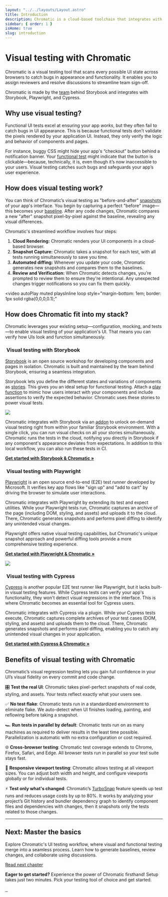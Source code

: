 ```yaml
---
layout: "../../layouts/Layout.astro"
title: Introduction
description: Chromatic is a cloud-based toolchain that integrates with Storybook, Playwright, and Cypress to help teams test and review UI components.
sidebar: { order: 1 }
isHome: true
slug: introduction
---
```



# Visual testing with Chromatic

Chromatic is a visual testing tool that scans every possible UI state across browsers to catch bugs in appearance and functionality. It enables you to assign reviewers and resolve discussions to streamline team sign-off.

Chromatic is made by the [team](https://www.chromatic.com/company/about) behind Storybook and integrates with Storybook, Playwright, and Cypress.

<YouTubeCallout
  client:load
  id="zhrboql8UuU"
  summary="Watch a quick demo video of Chromatic's key features"
/>

## Why use visual testing?

Functional UI tests excel at ensuring your app _works_, but they often fail to catch bugs in UI appearance. This is because functional tests don’t validate the pixels rendered by your application UI. Instead, they only verify the logic and behavior of components and pages.

For instance, buggy CSS might hide your app's “checkout” button behind a notification banner. Your [functional test](https://www.chromatic.com/blog/functional-testing/) might indicate that the button is clickable—because, technically, it is, even though it’s now inaccessible to your users. Visual testing catches such bugs and safeguards your app’s user experience.

## How does visual testing work?

You can think of Chromatic’s visual testing as "before-and-after" [snapshots](/docs/snapshots) of your app's interface. You begin by capturing a perfect "before" image—this becomes your [baseline](/docs/branching-and-baselines#whats-a-baseline). After any code changes, Chromatic compares a new "after" snapshot pixel-by-pixel against the baseline, revealing any visual differences.

Chromatic's streamlined workflow involves four steps:

1. **Cloud Rendering:** Chromatic renders your UI components in a cloud-based browser.
2. **Snapshot Capture:** Chromatic takes a snapshot for each test, with all tests running simultaneously to save you time.
3. **Automated diffing:** Whenever you update your code, Chromatic generates new snapshots and compares them to the baselines.
4. **Review and Verification:** When Chromatic detects changes, you’re prompted to review them to ensure they're intentional. Any unexpected changes trigger notifications so you can fix them quickly.

<video
  autoPlay
  muted
  playsInline
  loop
  style="margin-bottom: 1em; border: 1px solid rgba(0,0,0,0.1);"
>
  <source src="/docs/assets/visual-test-hero.mp4" type="video/mp4" />
</video>

## How does Chromatic fit into my stack?

Chromatic leverages your existing setup—configuration, mocking, and tests—to enable visual testing of your application's UI. That means you can verify how UIs look and function simultaneously.

### <img src="/docs/assets/storybook.svg" style="align-self: center;" class="inline-icon" alt="" /> Visual testing with Storybook

[Storybook](https://storybook.js.org) is an open source workshop for developing components and pages in isolation. Chromatic is built and maintained by the team behind Storybook, ensuring a seamless integration.

Storybook lets you define the different states and variations of components as [stories](https://storybook.js.org/docs/get-started/whats-a-story). This gives you an ideal setup for functional testing. Attach a [play function](https://storybook.js.org/docs/writing-stories/play-function) to mimic how users interact with your components and include assertions to verify the expected behavior. Chromatic uses these stories to power visual tests.

![](../../images/workflow-addon.png)

Chromatic integrates with Storybook via an [addon](https://www.chromatic.com/storybook) to unlock on-demand visual testing right from within your familiar Storybook environment. With a single click, you can run visual checks on all your stories simultaneously. Chromatic runs the tests in the cloud, notifying you directly in Storybook if any component's appearance deviates from expectations. In addition to this local workflow, you can also run these tests in CI.

[**Get started with Storybook & Chromatic »**](/docs/storybook)

### <img src="/docs/assets/playwright.svg" style="align-self: center;" class="inline-icon" alt="" /> Visual testing with Playwright

[Playwright](https://playwright.dev/) is an open source end-to-end (E2E) test runner developed by Microsoft. It verifies key app flows like "sign up" and "add to cart" by driving the browser to simulate user interactions.

Chromatic integrates with Playwright by extending its test and expect utilities. While your Playwright tests run, Chromatic captures an archive of the page (including DOM, styling, and assets) and uploads it to the cloud. There, Chromatic generates snapshots and performs pixel diffing to identify any unintended visual changes.

Playwright offers native visual testing capabilities, but Chromatic's unique snapshot approach and powerful diffing tools provide a more comprehensive testing experience.

[**Get started with Playwright & Chromatic »**](/docs/playwright)

![](../../images/workflow-e2e-visual-test.png)

### <img src="/docs/assets/cypress.svg" style="align-self: center;" class="inline-icon" alt="" /> Visual testing with Cypress

[Cypress](https://www.cypress.io/) is another popular E2E test runner like Playwright, but it lacks built-in visual testing features. While Cypress tests can verify your app's functionality, they won't detect visual regressions in the interface. This is where Chromatic becomes an essential tool for Cypress users.

Chromatic integrates with Cypress via a plugin. While your Cypress tests execute, Chromatic captures complete archives of your test cases (DOM, styling, and assets) and uploads them to the cloud. There, Chromatic generates snapshots and performs pixel diffing, enabling you to catch any unintended visual changes in your application.

[**Get started with Cypress & Chromatic »**](/docs/cypress)

## Benefits of visual testing with Chromatic

Chromatic’s visual regression testing lets you gain full confidence in your UI’s visual fidelity on every commit and code change.

🎛️ **Test the real UI**: Chromatic takes pixel-perfect snapshots of real code, styling, and assets. Your tests reflect exactly what your users see.

✅ **No test flake**: Chromatic tests run in a standardized environment to eliminate flake. We auto-detect when UI finishes loading, painting, and reflowing before taking a snapshot.

🏎️ **Run tests in parallel by default**: Chromatic tests run on as many machines as required to deliver results in the least time possible. Parallelization is automatic with no extra configuration or cost required.

🌐 **Cross-browser testing**: Chromatic test coverage extends to Chrome, Firefox, Safari, and Edge. All browser tests run in parallel so your test suite stays fast.

📲 **Responsive viewport testing**: Chromatic allows testing at all viewport sizes. You can adjust both width and height, and configure viewports globally or for individual tests.

⚡ **Test only what's changed**: Chromatic’s [TurboSnap](https://www.chromatic.com/features/turbosnap) feature speeds up test runs and reduces usage costs by up to 80%. It works by analyzing your project’s Git history and bundler dependency graph to identify component files and dependencies with changes, then it snapshots only the tests related to those changes.

---

## Next: Master the basics

Explore Chromatic's UI testing workflow, where visual and functional testing merge into a seamless process. Learn how to generate baselines, review changes, and collaborate using discussions.

<a class="btn primary round" href="/docs/test">
  Read next chapter
</a>

**Eager to get started?** Experience the power of Chromatic firsthand! Setup takes just two minutes. Pick your testing tool of choice and get started.

<div class="btn-integration-group">
  <a class="btn-integration" href="/docs/storybook" title="Storybook">
    <img src="/docs/assets/storybook.svg" alt="" />
  </a>
  <a class="btn-integration" href="/docs/playwright" title="Playwright">
    <img src="/docs/assets/playwright.svg" alt="" />
  </a>
  <a class="btn-integration" href="/docs/cypress" title="Cypress">
    <img src="/docs/assets/cypress.svg" alt="" />
  </a>
</div>
